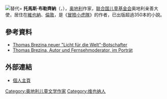 {{Refimprove|time=2022-01-13T14:19:36+00:00}}
[[File:Thomas_Brezina_-_Mit_Hund_Joppy_im_Garten.jpg|替代=]]
'''托馬斯·布勒齊納'''（{{lang|en|Thomas Brezina}}，{{bd|1963年|1月30日}}），[[奥地利|奥地利]]作家，[[联合国儿童基金会|联合国儿童基金会]]奥地利亲善大使，居住在[[維也納|維也納]]、[[倫敦|倫敦]]，是《[[冒險小虎隊|冒險小虎隊]]》的作者，已出版超過350本的小說。

==參考資料==
*[http://kurier.at/lebensart/kiku/thomas-brezina-neuer-licht-fuer-die-welt-botschafter/2.988.540 Thomas Brezina neuer "Licht für die Welt"-Botschafter] {{Wayback|url=http://kurier.at/lebensart/kiku/thomas-brezina-neuer-licht-fuer-die-welt-botschafter/2.988.540 |date=20141230034304 }}
*[https://web.archive.org/web/20140311154457/http://www.kleinezeitung.at/allgemein/tribuene/3496430/ein-mann-fahrrad.story Thomas Brezina, Autor und Fernsehmoderator, im Porträt]

==外部連結==
* [http://www.thomasbrezina.com/ 個人主頁] {{Wayback|url=http://www.thomasbrezina.com/ |date=20210118143029 }}

{{Authority control}}
{{DEFAULTSORT:Brezina, Thomas}}

[[Category:奥地利儿童文学作家|Category:奥地利儿童文学作家]]
[[Category:维也纳人|Category:维也纳人]]